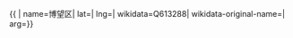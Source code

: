 {{ {{{1|PRC admin/showdata}}}|
name=博望区|
lat=|
lng=|
wikidata=Q613288|
wikidata-original-name=|
arg={{{arg|}}}}}